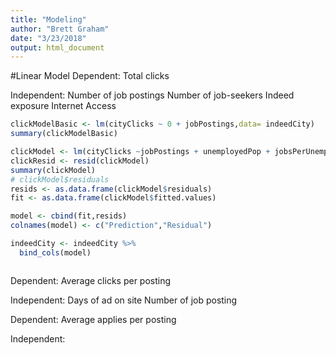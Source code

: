 ```yaml
---
title: "Modeling"
author: "Brett Graham"
date: "3/23/2018"
output: html_document
---
```


#Linear Model
Dependent:
Total clicks

Independent:
Number of job postings
Number of job-seekers
Indeed exposure
Internet Access


```r
clickModelBasic <- lm(cityClicks ~ 0 + jobPostings,data= indeedCity)
summary(clickModelBasic)

```

```r
clickModel <- lm(cityClicks ~jobPostings + unemployedPop + jobsPerUnemployed,data= indeedCity)
clickResid <- resid(clickModel)
summary(clickModel)
# clickModel$residuals
resids <- as.data.frame(clickModel$residuals)
fit <- as.data.frame(clickModel$fitted.values)

model <- cbind(fit,resids)
colnames(model) <- c("Prediction","Residual")

indeedCity <- indeedCity %>%
  bind_cols(model)



```











Dependent:
Average clicks per posting

Independent:
Days of ad on site
Number of job posting


Dependent:
Average applies per posting

Independent:


